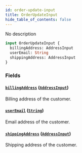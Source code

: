```yaml
---
id: order-update-input
title: OrderUpdateInput
hide_table_of_contents: false
---
```


No description

```graphql
input OrderUpdateInput {
  billingAddress: AddressInput
  userEmail: String
  shippingAddress: AddressInput
}
```

### Fields

#### [`billingAddress`](#) ([`AddressInput`](../../../developer/api-reference/inputs/address-input))

Billing address of the customer.

#### [`userEmail`](#) ([`String`](../../../developer/api-reference/scalars/string))

Email address of the customer.

#### [`shippingAddress`](#) ([`AddressInput`](../../../developer/api-reference/inputs/address-input))

Shipping address of the customer.
